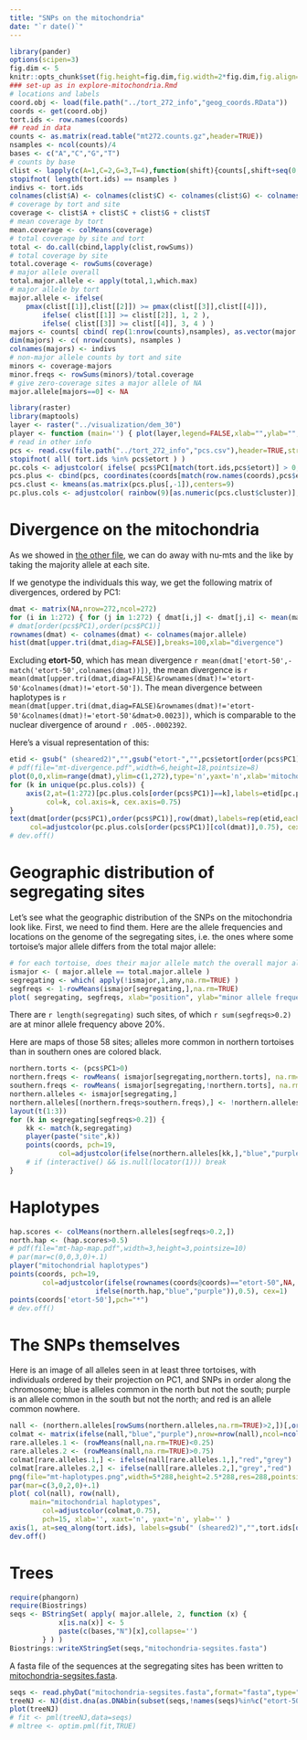 ```yaml
---
title: "SNPs on the mitochondria"
date: "`r date()`"
---
```



```r
library(pander)
options(scipen=3)
fig.dim <- 5
knitr::opts_chunk$set(fig.height=fig.dim,fig.width=2*fig.dim,fig.align='center')
### set-up as in explore-mitochondria.Rmd
# locations and labels
coord.obj <- load(file.path("../tort_272_info","geog_coords.RData"))
coords <- get(coord.obj)
tort.ids <- row.names(coords)
## read in data
counts <- as.matrix(read.table("mt272.counts.gz",header=TRUE))
nsamples <- ncol(counts)/4
bases <- c("A","C","G","T")
# counts by base
clist <- lapply(c(A=1,C=2,G=3,T=4),function(shift){counts[,shift+seq(0,by=4,length.out=nsamples)]})
stopifnot( length(tort.ids) == nsamples )
indivs <- tort.ids
colnames(clist$A) <- colnames(clist$C) <- colnames(clist$G) <- colnames(clist$T) <- indivs
# coverage by tort and site
coverage <- clist$A + clist$C + clist$G + clist$T
# mean coverage by tort
mean.coverage <- colMeans(coverage)
# total coverage by site and tort
total <- do.call(cbind,lapply(clist,rowSums))
# total coverage by site
total.coverage <- rowSums(coverage)
# major allele overall
total.major.allele <- apply(total,1,which.max)
# major allele by tort
major.allele <- ifelse( 
    pmax(clist[[1]],clist[[2]]) >= pmax(clist[[3]],clist[[4]]),
        ifelse( clist[[1]] >= clist[[2]], 1, 2 ),
        ifelse( clist[[3]] >= clist[[4]], 3, 4 ) )
majors <- counts[ cbind( rep(1:nrow(counts),nsamples), as.vector(major.allele+4*(col(major.allele)-1)) ) ]
dim(majors) <- c( nrow(counts), nsamples )
colnames(majors) <- indivs
# non-major allele counts by tort and site
minors <- coverage-majors
minor.freqs <- rowSums(minors)/total.coverage
# give zero-coverage sites a major allele of NA
major.allele[majors==0] <- NA
```

```r
library(raster)
library(maptools)
layer <- raster("../visualization/dem_30")
player <- function (main='') { plot(layer,legend=FALSE,xlab="",ylab="",xaxt="n",yaxt="n",legend.mar=0,box=FALSE,main=main) }
# read in other info
pcs <- read.csv(file.path("../tort_272_info","pcs.csv"),header=TRUE,stringsAsFactors=FALSE)
stopifnot( all( tort.ids %in% pcs$etort ) )
pc.cols <- adjustcolor( ifelse( pcs$PC1[match(tort.ids,pcs$etort)] > 0, "blue", "purple" ), .75 )
pcs.plus <- cbind(pcs, coordinates(coords[match(row.names(coords),pcs$etort)]) )
pcs.clust <- kmeans(as.matrix(pcs.plus[,-1]),centers=9)
pc.plus.cols <- adjustcolor( rainbow(9)[as.numeric(pcs.clust$cluster)], .75 )
```

Divergence on the mitochondria
==============================

As we showed in [the other file](explore-mitochondria.html),
we can do away with nu-mts and the like by taking the majority allele at each site.

If we genotype the individuals this way,
we get the following matrix of divergences,
ordered by PC1:
```r
dmat <- matrix(NA,nrow=272,ncol=272)
for (i in 1:272) { for (j in 1:272) { dmat[i,j] <- dmat[j,i] <- mean(major.allele[,i]!=major.allele[,j],na.rm=TRUE) } }
# dmat[order(pcs$PC1),order(pcs$PC1)]
rownames(dmat) <- colnames(dmat) <- colnames(major.allele)
hist(dmat[upper.tri(dmat,diag=FALSE)],breaks=100,xlab="divergence")
```

Excluding **etort-50**, which has mean divergence `r mean(dmat['etort-50',-match('etort-50',colnames(dmat))])`,
the mean divergence is `r mean(dmat[upper.tri(dmat,diag=FALSE)&rownames(dmat)!='etort-50'&colnames(dmat)!='etort-50'])`.
The mean divergence between haplotypes 
is `r mean(dmat[upper.tri(dmat,diag=FALSE)&rownames(dmat)!='etort-50'&colnames(dmat)!='etort-50'&dmat>0.0023])`,
which is comparable to the nuclear divergence of around `r .005-.0002392`.


Here's a visual representation of this:
```r
etid <- gsub(" (sheared2)","",gsub("etort-","",pcs$etort[order(pcs$PC1)]),fixed=TRUE)
# pdf(file="mt-divergence.pdf",width=6,height=18,pointsize=8)
plot(0,0,xlim=range(dmat),ylim=c(1,272),type='n',yaxt='n',xlab='mitochondrial divergence',ylab='')
for (k in unique(pc.plus.cols)) {
    axis(2,at=(1:272)[pc.plus.cols[order(pcs$PC1)]==k],labels=etid[pc.plus.cols[order(pcs$PC1)]==k],las=2,
         col=k, col.axis=k, cex.axis=0.75)
}
text(dmat[order(pcs$PC1),order(pcs$PC1)],row(dmat),labels=rep(etid,each=length(etid)),
     col=adjustcolor(pc.plus.cols[order(pcs$PC1)][col(dmat)],0.75), cex=0.5 )
# dev.off()
```




Geographic distribution of segregating sites
============================================

Let's see what the geographic distribution of the SNPs on the mitochondria look like.
First, we need to find them.
Here are the allele frequencies and locations on the genome of the segregating sites,
i.e. the ones where some tortoise's major allele differs from the total major allele:
```r
# for each tortoise, does their major allele match the overall major allele?
ismajor <- ( major.allele == total.major.allele )
segregating <- which( apply(!ismajor,1,any,na.rm=TRUE) )
segfreqs <- 1-rowMeans(ismajor[segregating,],na.rm=TRUE)
plot( segregating, segfreqs, xlab="position", ylab="minor allele frequency" )
```
There are `r length(segregating)` such sites,
of which `r sum(segfreqs>0.2)` are at minor allele frequency above 20%.

Here are maps of those 58 sites;
alleles more common in northern tortoises than in southern ones are colored black.
```r
northern.torts <- (pcs$PC1>0)
northern.freqs <- rowMeans( ismajor[segregating,northern.torts], na.rm=TRUE )
southern.freqs <- rowMeans( ismajor[segregating,!northern.torts], na.rm=TRUE )
northern.alleles <- ismajor[segregating,]
northern.alleles[(northern.freqs>southern.freqs),] <- !northern.alleles[(northern.freqs>southern.freqs),]
layout(t(1:3))
for (k in segregating[segfreqs>0.2]) {
    kk <- match(k,segregating)
    player(paste("site",k))
    points(coords, pch=19,
            col=adjustcolor(ifelse(northern.alleles[kk,],"blue","purple"),0.5), cex=1)
    # if (interactive() && is.null(locator(1))) break
}
```

Haplotypes
==========

```r
hap.scores <- colMeans(northern.alleles[segfreqs>0.2,])
north.hap <- (hap.scores>0.5)
# pdf(file="mt-hap-map.pdf",width=3,height=3,pointsize=10)
# par(mar=c(0,0,3,0)+.1)
player("mitochondrial haplotypes")
points(coords, pch=19,
        col=adjustcolor(ifelse(rownames(coords@coords)=="etort-50",NA,
                     ifelse(north.hap,"blue","purple")),0.5), cex=1)
points(coords['etort-50'],pch="*")
# dev.off()
```

The SNPs themselves
===================

Here is an image of all alleles seen in at least three tortoises,
with individuals ordered by their projection on PC1,
and SNPs in order along the chromosome;
blue is alleles common in the north but not the south;
purple is an allele common in the south but not the north;
and red is an allele common nowhere.
```r
nall <- (northern.alleles[rowSums(northern.alleles,na.rm=TRUE)>2,])[,order(pcs$PC1)]
colmat <- matrix(ifelse(nall,"blue","purple"),nrow=nrow(nall),ncol=ncol(nall))
rare.alleles.1 <- (rowMeans(nall,na.rm=TRUE)<0.25)
rare.alleles.2 <- (rowMeans(nall,na.rm=TRUE)>0.75)
colmat[rare.alleles.1,] <- ifelse(nall[rare.alleles.1,],"red","grey")
colmat[rare.alleles.2,] <- ifelse(nall[rare.alleles.2,],"grey","red")
png(file="mt-haplotypes.png",width=5*288,height=2.5*288,res=288,pointsize=8)
par(mar=c(3,0,2,0)+.1)
plot( col(nall), row(nall), 
     main="mitochondrial haplotypes",
        col=adjustcolor(colmat,0.75),
        pch=15, xlab='', xaxt='n', yaxt='n', ylab='' )
axis(1, at=seq_along(tort.ids), labels=gsub(" (sheared2)","",tort.ids[order(pcs$PC1)],fixed=TRUE), cex=0.25, las=3, cex.axis=0.25 )
dev.off()
```

Trees
=====

```r
require(phangorn)
require(Biostrings)
seqs <- BStringSet( apply( major.allele, 2, function (x) { 
            x[is.na(x)] <- 5
            paste(c(bases,"N")[x],collapse='')
        } ) )
Biostrings::writeXStringSet(seqs,"mitochondria-segsites.fasta")
```

A fasta file of the sequences at the segregating sites has been written to [mitochondria-segsites.fasta](mitochondria-segsites.fasta).

```r
seqs <- read.phyDat("mitochondria-segsites.fasta",format="fasta",type="DNA")
treeNJ <- NJ(dist.dna(as.DNAbin(subset(seqs,!names(seqs)%in%c("etort-50","etort-71","etort-97")))))
plot(treeNJ)
# fit <- pml(treeNJ,data=seqs)
# mltree <- optim.pml(fit,TRUE)
```
